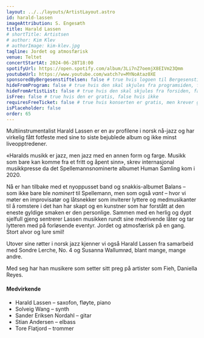 ```yaml
---
layout: ../../layouts/ArtistLayout.astro
id: harald-lassen
imageAttribution: S. Engesæth
title: Harald Lassen
# shortTitle: Artistsen
# author: Kim Klev
# authorImage: kim-klev.jpg
tagline: Jordet og atmosfærisk
venue: Teltet
concertStartAt: 2024-06-28T18:00
spotifyUrl: https://open.spotify.com/album/3Li7nZ7oemjX8EIVm23Qmm
youtubeUrl: https://www.youtube.com/watch?v=MYNoAtaz0XE
sponsoredByBergesenstiftelsen: false # true hvis logoen til Bergesenstiftelsen skal vises, false hvis ikke
hideFromProgram: false # true hvis den skal skjules fra programsiden, false hvis den skal vises
hideFromArtistList: false # true hvis den skal skjules fra forsiden, false hvis den skal vises
isFree: false # true hvis den er gratis, false hvis ikke
requiresFreeTicket: false # true hvis konserten er gratis, men krever gratisbillett
isPlaceholder: false
order: 65
---
```


Multiinstrumentalist Harald Lassen er en av profilene i norsk nå-jazz og har virkelig fått fotfeste med sine to siste bejublede album og ikke minst liveopptredener.

«Haralds musikk er jazz, men jazz med en annen form og farge. Musikk som bare kan komme fra et fritt og åpent sinn», skrev internasjonal musikkpresse da det Spellemannsnominerte albumet Human Samling kom i 2020.

Nå er han tilbake med et nyoppusset band og snakkis-albumet Balans – som ikke bare ble _nominert_ til Spellemann, men som også _vant_ – hvor vi møter en improvisatør og låtsnekker som inviterer lyttere og medmusikanter til å romstere i det han har skapt og en kunstner som har forstått at den eneste gyldige smaken er den personlige.
Sammen med en herlig og dypt sjelfull gjeng sentrerer Lassen musikken rundt sine medrivende låter og tar lytteren med på forløsende eventyr. Jordet og atmosfærisk på en gang. Stort alvor og lure smil!

Utover sine røtter i norsk jazz kjenner vi også Harald Lassen fra samarbeid med Sondre Lerche, No. 4 og Susanna Wallumrød, blant mange, mange andre.

Med seg har han musikere som setter sitt preg på artister som Fieh, Daniella Reyes.

#### Medvirkende

- Harald Lassen – saxofon, fløyte, piano
- Solveig Wang – synth
- Sander Eriksen Nordahl – gitar
- Stian Andersen – elbass
- Tore Flatjord – trommer
